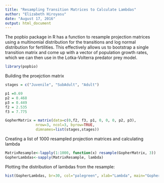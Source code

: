 ```yaml
---
title: "Resampling Transition Matrices to Calculate Lambdas"
author: "Elizabeth Hiroyasu"
date: "August 17, 2016"
output: html_document
---
```


The popbio package in R has a function to resample projection matrices using a multinomial distribution for the transitions and log normal distribution for fertilities. This effectively allows us to bootstrap a single transition matrix and come up with a vector of population growth rates, which we can then use in the Lotka-Volterra predator prey model.

```r
library(popbio)
```


Building the proejction matrix
```r
stages = c("Juvenile", "SubAdult", "Adult")

p1 =0.69
p2 = 0.468
p3 = 0.449
f2 = 2.535
f3 = 7.775

GopherMatrix = matrix(data=c(0,f2, f3, p1, 0, 0, 0, p2, p3),
              nrow=3, ncol=3, byrow=TRUE,
              dimnames=list(stages,stages))
```


Creating a list of 1000 resampled projection matrices and calculating lambda
```r
MatrixResample<-lapply(1:1000, function(x) resample(GopherMatrix, 3))
GopherLambdas<-sapply(MatrixResample, lambda)
```

Plotting the distribution of lambdas from the resample:
```r
hist(GopherLambdas, br=30, col="palegreen", xlab="Lambda", main="Gopher growth rates")
```

